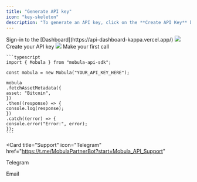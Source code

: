 ```yaml
---
title: "Generate API key"
icon: "key-skeleton"
description: "To generate an API key, click on the **Create API Key** button on your [Dashboard](https://api-dashboard-kappa.vercel.app/) and assign a name to your key. This will enable you to enjoy enhanced rate limits."
---
```


<Steps>
  <Step title="First Step">
    Sign-in to the [Dashboard](https://api-dashboard-kappa.vercel.app/)
    <Frame>
      <img src="https://i.imgur.com/6k9DBZM.png" />
    </Frame>
  </Step>
  <Step title="Second Step">
    Create your API key
    <Frame>
      <img src="https://i.imgur.com/gtr12UF.png" />
    </Frame>
  </Step>
  <Step title="Thirs Step">
    Make your first call

    ```typescript
    import { Mobula } from "mobula-api-sdk";

    const mobula = new Mobula("YOUR_API_KEY_HERE");

    mobula
    .fetchAssetMetadata({
    asset: "Bitcoin",
    })
    .then((response) => {
    console.log(response);
    })
    .catch((error) => {
    console.error("Error:", error);
    });
    ```

</Step>
</Steps>

<CardGroup>

<Card
  title="Support"
  icon="Telegram"
  href="https://t.me/MobulaPartnerBot?start=Mobula_API_Support"
>
  Telegram
</Card>

<Card title="Need help?" icon="envelope" href="mailto:contact@mobulalabs.org">
  Email
</Card>

</CardGroup>
